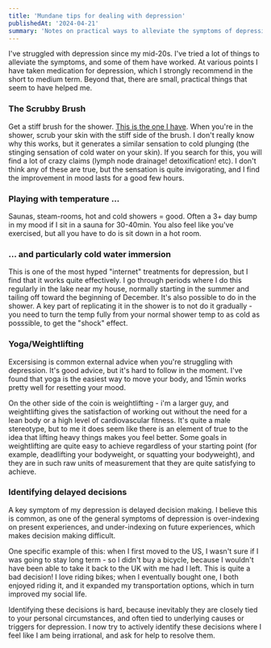 ```yaml
---
title: 'Mundane tips for dealing with depression'
publishedAt: '2024-04-21'
summary: 'Notes on practical ways to alleviate the symptoms of depression.'
---
```



I've struggled with depression since my mid-20s. I've tried a lot of things to alleviate the symptoms, and some of them have worked. At various points I have taken medication for depression, which I strongly recommend in the short to medium term. Beyond that, there are small, practical things that seem to have helped me.


### The Scrubby Brush

Get a stiff brush for the shower. [This is the one I have](https://www.amazon.com/Metene-Bristles-Exfoliating-Double-sided-Specially/dp/B07QKH9GYV/). When you're in the shower, scrub your skin with the stiff side of the brush. I don't really know why this works, but it generates a similar sensation to cold plunging (the stinging sensation of cold water on your skin). If you search for this, you will find a lot of crazy claims (lymph node drainage! detoxification! etc). I don't think any of these are true, but the sensation is quite invigorating, and I find the improvement in mood lasts for a good few hours. 


### Playing with temperature ...

Saunas, steam-rooms, hot and cold showers = good. Often a 3+ day bump in my mood if I sit in a sauna for 30-40min. You also feel like you've exercised, but all you have to do is sit down in a hot room.

### ... and particularly cold water immersion

This is one of the most hyped "internet" treatments for depression, but I find that it works quite effectively. I go through periods where I do this regularly in the lake near my house, normally starting in the summer and tailing off toward the beginning of December. It's also possible to do in the shower. A key part of replicating it in the shower is to not do it gradually - you need to turn the temp fully from your normal shower temp to as cold as posssible, to get the "shock" effect.

### Yoga/Weightlifting

Excersising is common external advice when you're struggling with depression. It's good advice, but it's hard to follow in the moment. I've found that yoga is the easiest way to move your body, and 15min works pretty well for resetting your mood.

On the other side of the coin is weightlifting - i'm a larger guy, and weightlifting gives the satisfaction of working out without the need for a lean body or a high level of cardiovascular fitness. It's quite a male stereotype, but to me it does seem like there is an element of true to the idea that lifting heavy things makes you feel better. Some goals in weightlifting are quite easy to achieve regardless of your starting point (for example, deadlifting your bodyweight, or squatting your bodyweight), and they are in such raw units of measurement that they are quite satisfying to achieve.

### Identifying delayed decisions
A key symptom of my depression is delayed decision making. I believe this is common, as one of the general symptoms of depression is over-indexing on present experiences, and under-indexing on future experiences, which makes decision making difficult.

One specific example of this: when I first moved to the US, I wasn't sure if I was going to stay long term - so I didn't buy a bicycle, because I wouldn't have been able to take it back to the UK with me had I left. This is quite a bad decision! I love riding bikes; when I eventually bought one, I both enjoyed riding it, and it expanded my transportation options, which in turn improved my social life.

Identifying these decisions is hard, because inevitably they are closely tied to your personal circumstances, and often tied to underlying causes or triggers for depression. I now try to actively identify these decisions where I feel like I am being irrational, and ask for help to resolve them. 

